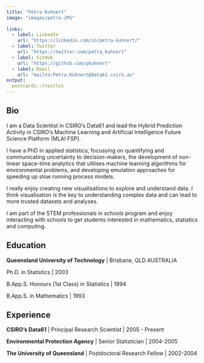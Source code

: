 ```yaml
---
title: "Petra Kuhnert"
image: "images/petra.JPG"
 
links:
  - label: LinkedIn
    url: "https://linkedin.com/in/petra-kuhnert/"
  - label: Twitter
    url: "https://twitter.com/petra_kuhnert"
  - label: GitHub
    url: "https://github.com/pkuhnert"
  - label: Email
    url: "mailto:Petra.Kuhnert@data61.csiro.au"
output:
  postcards::trestles
---
```

  

## Bio
  
I am a Data Scientist in CSIRO's Data61 and lead the Hybrid Prediction Activity in CSIRO's Machine Learning and Artificial Intelligence Future Science Platform (MLAI FSP). 

I have a PhD in applied statistics, focussing on quantifying and communicating uncertainty to decision-makers, the development of non-linear space-time analytics that utilises machine learning algorithms for environmental problems, and developing emulation approaches for speeding up slow running process models.

I really enjoy creating new visualisations to explore and understand data. I think visualisation is the key to understanding complex data and can lead to more trusted datasets and analyses.

I am part of the STEM professionals in schools program and enjoy interacting with schools to get students interested in mathematics, statistics and computing. 

## Education

**Queensland University of Technology** | Brisbane, QLD AUSTRALIA

Ph.D. in Statistics | 2003

B.App.S. Honours (1st Class) in Statistics | 1994

B.App.S. in Mathematics | 1993

## Experience

**CSIRO's Data61** | Principal Research Scientist | 2005 - Present

**Environmental Protection Agency** | Senior Statistician | 2004-2005

**The University of Queensland** | Postdoctoral Research Fellow | 2002-2004
